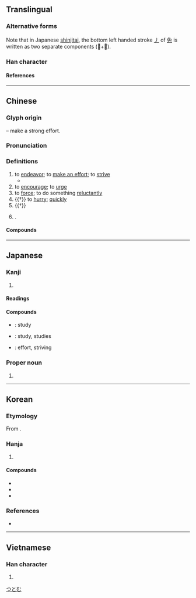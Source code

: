 {{character info}}
{{character info|0xFA33}}
{{character info|0x2F826}}
==Translingual==
{{ja-forms|勉|勉|勉}}

===Alternative forms===
Note that in Japanese [[shinjitai]], the bottom left handed stroke [[㇓]] of [[免]] is written as two separate components (𫩏+儿).

===Han character===
{{Han char|rn=19|rad=力|as=07|asj=08|sn=9|snj=10|four=24212|canj=NUKS|ids=⿺免力}}

====References====
{{Han ref|kx=0147.370|dkj=02384|dj=0333.020|hdz=10372.030|uh=52C9}}
{{Han ref|uh=FA33}}
{{Han ref|uh=2F826}}

----

==Chinese==
{{zh-forms}}

===Glyph origin===
{{Han etym}}
{{Han compound|免|力|t2=strong|ls=psc|c1=p|c2=s}} – make a strong effort.

===Pronunciation===
{{zh-pron
|m=miǎn
|c=min5
|h=pfs=miên;gd=mên1/mên3
|md=miēng
|mn=bián
|mn-t=miang2/miêng2
|mn-t_note=miang2 - Shantou; miêng2 - Chaozhou
|mc=y
|oc=y
|cat=v
}}

===Definitions===
{{zh-hanzi}}

# to [[endeavor]]; to [[make an effort]]; to [[strive]]
#* {{zh-x|公子 勉-之 矣！老臣 不能 從。|'''Strive''', my prince! Your old servant is unable to help.|ref=Shiji}}
# to [[encourage]]; to [[urge]]
# to [[force]]; to do something [[reluctant]]ly
# {{†}} to [[hurry]]; [[quickly]]
# {{†}} {{zh-alt-form|娩|to [[give birth]] to a [[child]]}}
# {{surname|zh}}.

====Compounds====
{{zh-der|勉力|勉勵|勉強|勉為其難|勤勉|互勉|慰勉|強勉|勉思|奮勉|困知勉行|嘉勉|勸勉|勉生|僶勉|戒勉|獎勉|淬勉|勗勉|期勉|訓勉|黽勉|自勉}}

----

==Japanese==
{{ja-kanji forms|&#64051;|c=y}}

===Kanji===
{{ja-kanji|grade=3|rs=力07|kyu=&#64051;}}

# {{rfdef|ja}}

====Readings====
{{ja-readings
|goon=めん
|kanon=べん
|kun=つと-める, はげ-ます, やつ, ひこ
}}

====Compounds====
* {{ja-r|勉%学|べん%がく}}: study
* {{ja-r|勉%強|べん%きょう}}: study, studies
* {{ja-r|勉%励|べん%れい}}: effort, striving

===Proper noun===
{{ja-pos|proper|つとむ}}

# {{given name|ja|male}}

[[Category:Japanese male given names|つとむ]]

----

==Korean==

===Etymology===
From {{der|ko|ltc|-}} {{ltc-l|勉|id=1}}.

===Hanja===
{{ko-hanja-search}}
{{ko-hanja|힘쓰다|힘쓸|면}}

# {{hanja form of|면|[[strive]]; [[make]] an [[effort]]}}

====Compounds====
{{der-top3|Compounds}}
* {{ko-l|근면|勤勉}}
* {{ko-l|면학|勉學}}
* {{ko-l|권면|勸勉}}
{{der-bottom}}

===References===
* {{R:hanjadoc|877}}

----

==Vietnamese==

===Han character===
{{vi-readings|reading=[[miễn]], [[mến]], [[mễn]], [[mịn]]|rs=力07}}

# {{rfdef|vi|sort=力07}}